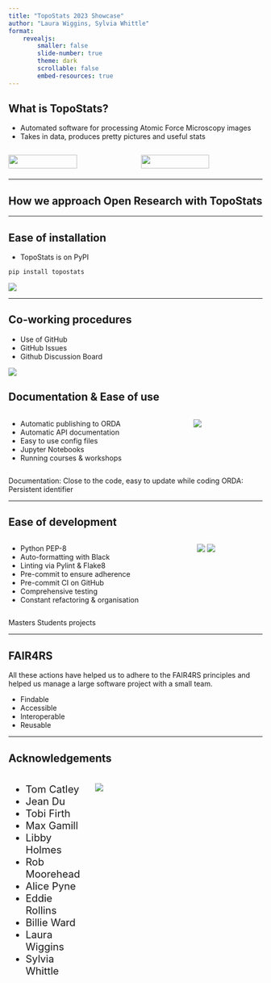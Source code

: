```yaml
---
title: "TopoStats 2023 Showcase"
author: "Laura Wiggins, Sylvia Whittle"
format: 
    revealjs: 
        smaller: false
        slide-number: true
        theme: dark
        scrollable: false
        embed-resources: true
---
```


## What is TopoStats?

* Automated software for processing Atomic Force Microscopy images
* Takes in data, produces pretty pictures and useful stats

:::: {.columns}
::: {.column width="50%"}
![](./before.png){width=75%}
:::
::: {.column width="50%"}
![](./after_no_border.png){width=75%}
:::
::::

---

## How we approach Open Research with TopoStats


---

## Ease of installation

* TopoStats is on PyPI
```.bash
pip install topostats
```

![](./pypi.png)

---

## Co-working procedures

* Use of GitHub
* GitHub Issues
* Github Discussion Board

![](./discussions.png)

## Documentation & Ease of use

:::: {.columns}
::: {.column}
* Automatic publishing to ORDA
* Automatic API documentation
* Easy to use config files
* Jupyter Notebooks
* Running courses & workshops
:::
::: {.column}
![](./documentation.png)
:::

::::


::: {.notes}
Documentation: Close to the code, easy to update while coding
ORDA: Persistent identifier

:::

---

## Ease of development

:::: {.columns}
::: {.column}
* Python PEP-8
* Auto-formatting with Black
* Linting via Pylint & Flake8
* Pre-commit to ensure adherence
* Pre-commit CI on GitHub
* Comprehensive testing
* Constant refactoring & organisation
:::
::: {.column}
![](test-coverage.png)
![](tests.png)
:::
::::

::: {.notes}
Masters Students projects

:::

---

## FAIR4RS

All these actions have helped us to adhere to the FAIR4RS principles and helped us manage a large software project with a small team.

* Findable
* Accessible
* Interoperable
* Reusable
<!---
 * Findable & Unique identifier for each version
    + TopoStats is now versioned with proper nomenclature & metadata in the repo
* Accessible
    + Open Source on GitHub, Code is routinely submitted to ORDA for perpetual access.
* Interoperable
    + Use of standard formats and systems.
* Reusable
    + Documentation, detailled information on context and dependencies. 
--->

---

## Acknowledgements

:::: {.columns style="font-size: 20px"}
::: {.column width=30%}
- Tom Catley
- Jean Du
- Tobi Firth
- Max Gamill
- Libby Holmes
- Rob Moorehead
- Alice Pyne
- Eddie Rollins
- Billie Ward 
- Laura Wiggins
- Sylvia Whittle
:::
::: {.column width=70%}
![](./group-photo.png)
:::
::::





